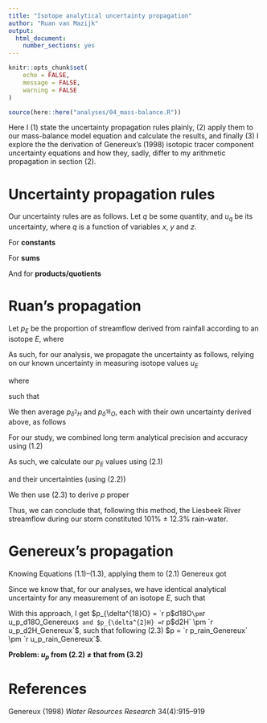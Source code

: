 ```yaml
---
title: "Isotope analytical uncertainty propagation"
author: "Ruan van Mazijk"
output: 
  html_document:
    number_sections: yes
---
```


```r
knitr::opts_chunk$set(
    echo = FALSE,
    message = FALSE, 
    warning = FALSE
)
```

```r
source(here::here("analyses/04_mass-balance.R"))
```

Here I (1) state the uncertainty propagation rules plainly, (2) apply them to our mass-balance model equation and calculate the results, and finally (3) I explore the the derivation of Genereux's (1998) isotopic tracer component uncertainty equations and how they, sadly, differ to my arithmetic propagation in section (2).

# Uncertainty propagation rules

Our uncertainty rules are as follows. Let $q$ be some quantity, and $u_q$ be its uncertainty, where $q$ is a function of variables $x$, $y$ and $z$.

For **constants**

\begin{align} \tag{1.1}
    q &= Bx \\
    \frac{u_q}{q} &= \frac{u_x}{x}
\end{align}

For **sums**

\begin{align} \tag{1.2}
    q &= x \pm y \pm z \\
    u_q &= \sqrt{u_x^2 +u_y^2 + u_z^2}
\end{align}

And for **products/quotients**

\begin{align} \tag{1.3}
    q &= xyz \\
    \frac{u_q}{|q|} &= \sqrt{
        \left( \frac{u_x}{x} \right)^2 + 
        \left( \frac{u_y}{y} \right)^2 + 
        \left( \frac{u_z}{z} \right)^2
    }
\end{align}

# Ruan's propagation

Let $p_E$ be the proportion of streamflow derived from rainfall according to an isotope $E$, where

\begin{align} \tag{2.1}
    p_E = \frac{E_{streamflow} - E_{baseflow}}{E_{rain} - E_{baseflow}}
\end{align}

As such, for our analysis, we propagate the uncertainty as follows, relying on our known uncertainty in measuring isotope values $u_E$

\begin{align}
    p_E &= \frac{E_{streamflow} - E_{baseflow}}{E_{rain} - E_{baseflow}} \\
    \therefore u_{p_E} &= |p_E| \sqrt{
        \left( \frac{u_{[E_{streamflow} - E_{baseflow}]}}
                    {E_{streamflow} - E_{baseflow}} \right)^2 + 
        \left( \frac{u_{[E_{rain} - E_{baseflow}]}}
                    {E_{rain} - E_{baseflow}} \right)^2
    }
\end{align}

where

\begin{align}
    u_{[E_{streamflow} - E_{baseflow}]} = u_{[E_{rain} - E_{baseflow}]} = \sqrt{u_E^2 + u_E^2}
\end{align}

such that

\begin{align} \tag{2.2}
    u_{p_E} = |p_E| \sqrt{
        \left( \frac{\sqrt{u_E^2 + u_E^2}}
                    {E_{streamflow} - E_{baseflow}} \right)^2 + 
        \left( \frac{\sqrt{u_E^2 + u_E^2}}
                    {E_{rain} - E_{baseflow}} \right)^2
    }
\end{align}

We then average $p_{\delta^{2}H}$ and $p_{\delta^{18}O}$, each with their own uncertainty derived above, as follows

\begin{align} \tag{2.3}
    p &= \frac{p_{\delta^{18}O} + p_{\delta^{2}H}}
              {2} \\
    \therefore u_p &= |p| \frac{\sqrt{u_{p_{\delta^{18}O}} + u_{p_{\delta^{2}H}}}}
                               {p_{\delta^{18}O} + p_{\delta^{2}H}}
\end{align}

For our study, we combined long term analytical precision and accuracy using (1.2)

\begin{align}
    u_{\delta^{18}O} &= \sqrt{`r precision$d18O`‰^2 + `r accuracy$d18O`‰^2} \\
    &= `r u$d18O`‰ \\
    u_{\delta^{2}H} &= \sqrt{`r precision$d2H`‰^2 + `r accuracy$d2H`‰^2} \\
    &= `r u$d2H`‰
\end{align}

As such, we calculate our $p_E$ values using (2.1)

\begin{align}
    p_{\delta^{18}O} &= \frac{`r streamflow$d18O`‰ - `r baseflow$d18O`‰}
                             {`r rain$d18O`‰ - `r baseflow$d18O`‰} \\
    &= `r p$d18O` \\
    p_{\delta^{2}H} &= \frac{`r streamflow$d2H`‰ - `r baseflow$d2H`‰}
                            {`r rain$d2H`‰ - `r baseflow$d2H`‰} \\
    &= `r p$d2H`
\end{align}

and their uncertainties (using (2.2))

\begin{align}
    u_{p_{\delta^{18}O}} &= |`r p$d18O`| \sqrt{
        \left( \frac{\sqrt{`r u$d18O`‰^2 + `r u$d18O`‰^2}}
                    {`r streamflow$d18O` - `r baseflow$d18O`} \right) ^ 2 +
        \left( \frac{\sqrt{`r u$d18O`‰^2 + `r u$d18O`‰^2}}
                    {`r rain$d18O` - `r baseflow$d18O`} \right) ^ 2
    } \\
    &= `r u_p$d18O`‰ \\
    u_{p_{\delta^{2}H}} &= |`r p$d2H`| \sqrt{
        \left( \frac{\sqrt{`r u$d2H`‰^2 + `r u$d2H`‰^2}}
                    {`r streamflow$d2H` - `r baseflow$d2H`} \right) ^ 2 +
        \left( \frac{\sqrt{`r u$d2H`‰^2 + `r u$d2H`‰^2}}
                    {`r rain$d2H` - `r baseflow$d2H`} \right) ^ 2
    } \\
    &= `r u_p$d2H`‰
\end{align}

We then use (2.3) to derive $p$ proper

\begin{align}
    p &= \frac{`r p$d18O` + `r p$d2H`}
              {2} \\
    &= `r p_rain` \\
    \therefore u_p &= |`r p_rain`| \frac{ \sqrt{`r u_p$d18O`‰ + `r u_p$d2H`‰}}
                                        {`r p$d18O` + `r p$d2H`} \\
    &= `r u_p_rain`
\end{align}

Thus, we can conclude that, following this method, the Liesbeek River streamflow during our storm constituted 101% ± 12.3% rain-water.

# Genereux's propagation

Knowing Equations (1.1)--(1.3), applying them to (2.1) Genereux got

\begin{align} \tag{3.1}
    u_{p_E} = \sqrt{
        \left( u_{E_{baseflow}} \frac{E_{rain} - E_{streamflow}}
                                     {\left( E_{rain} - E_{baseflow} \right)^2} \right)^2 +
        \left( u_{E_{rain}} \frac{E_{streamflow} - E_{baseflow}}
                                 {\left( E_{rain} - E_{baseflow} \right)^2} \right)^2 +
        \left( u_{E_{streamflow}} \frac{-1}
                                       {E_{rain} - E_{baseflow}} \right)^2
    }
\end{align}

Since we know that, for our analyses, we have identical analytical uncertainty for any measurement of an isotope $E$, such that

\begin{align}
    u_{E_{streamflow}} = u_{E_{rain}} = u_{E_{baseflow}} = u_E
\end{align}

With this approach, I get $p_{\delta^{18}O} = `r p$d18O` \pm `r u_p_d18O_Genereux`$ and $p_{\delta^{2}H} = `r p$d2H` \pm `r u_p_d2H_Genereux`$, such that following (2.3) $p = `r p_rain_Genereux` \pm `r u_p_rain_Genereux`$.

**Problem: $u_p$ from (2.2) ≠ that from (3.2)**

# References {-}

Genereux (1998) *Water Resources Research* 34(4):915--919
